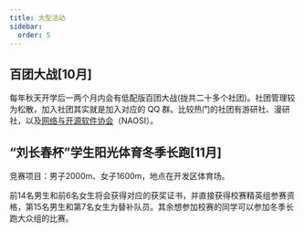 ```yaml
---
title: 大型活动
sidebar:
  order: 5
---
```


## 百团大战[10月]

每年秋天开学后一两个月内会有低配版百团大战(拢共二十多个社团)。社团管理较为松散，加入社团其实就是加入对应的 QQ 群。比较热门的社团有游研社、漫研社，以及[网络与开源软件协会](https://naosi.org)（NAOSI）。

## “刘长春杯”学生阳光体育冬季长跑[11月]

竞赛项目：男子2000m、女子1600m，地点在开发区体育场。

前14名男生和前6名女生将会获得对应的获奖证书，并直接获得校赛精英组参赛资格，第15名男生和第7名女生为替补队员。其余想参加校赛的同学可以参加冬季长跑大众组的比赛。
